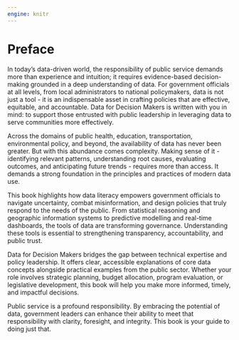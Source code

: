 ```yaml
---
engine: knitr
---
```


# Preface {.unnumbered}

In today’s data-driven world, the responsibility of public service demands more than experience and intuition; it requires evidence-based decision-making grounded in a deep understanding of data. For government officials at all levels, from local administrators to national policymakers, data is not just a tool - it is an indispensable asset in crafting policies that are effective, equitable, and accountable. Data for Decision Makers is written with you in mind: to support those entrusted with public leadership in leveraging data to serve communities more effectively.

Across the domains of public health, education, transportation, environmental policy, and beyond, the availability of data has never been greater. But with this abundance comes complexity. Making sense of it - identifying relevant patterns, understanding root causes, evaluating outcomes, and anticipating future trends - requires more than access. It demands a strong foundation in the principles and practices of modern data use.

This book highlights how data literacy empowers government officials to navigate uncertainty, combat misinformation, and design policies that truly respond to the needs of the public. From statistical reasoning and geographic information systems to predictive modelling and real-time dashboards, the tools of data are transforming governance. Understanding these tools is essential to strengthening transparency, accountability, and public trust.

Data for Decision Makers bridges the gap between technical expertise and policy leadership. It offers clear, accessible explanations of core data concepts alongside practical examples from the public sector. Whether your role involves strategic planning, budget allocation, program evaluation, or legislative development, this book will help you make more informed, timely, and impactful decisions.

Public service is a profound responsibility. By embracing the potential of data, government leaders can enhance their ability to meet that responsibility with clarity, foresight, and integrity. This book is your guide to doing just that.
